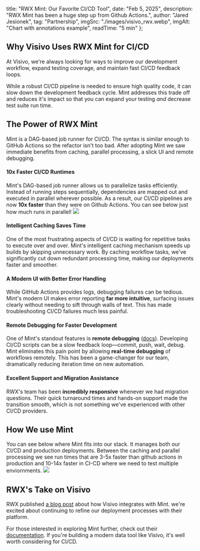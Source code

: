   title: "RWX Mint: Our Favorite CI/CD Tool",
  date: "Feb 5, 2025",
  description: "RWX Mint has been a huge step up from Github Actions.",
  author: "Jared Jesionek",
  tag: "Partnership",
  imgSrc: "./images/visivo_rwx.webp",
  imgAlt: "Chart with annotations example",
  readTime: "5 min"
};

## Why Visivo Uses RWX Mint for CI/CD

At Visivo, we're always looking for ways to improve our development workflow, expand testing coverage, and maintain fast CI/CD feedback loops. 

While a robust CI/CD pipeline is needed to ensure high quality code, it can slow down the development feedback cycle. Mint addresses this trade off and reduces it's impact so that you can expand your testing _and_ decrease test suite run time. 

## The Power of RWX Mint

Mint is a DAG-based job runner for CI/CD. The syntax is similar enough to GitHub Actions so the refactor isn't too bad. After adopting Mint we saw immediate 
benefits from caching, parallel processing, a slick UI and remote debugging. 

#### **10x Faster CI/CD Runtimes**

Mint's DAG-based job runner allows us to parallelize tasks efficiently. Instead of running steps sequentially, dependencies are mapped out and executed in parallel wherever possible. As a result, our CI/CD pipelines are now **10x faster** than they were on Github Actions. You can see below just how much runs in parallel!
![](/images/rwx-flame.png)

#### **Intelligent Caching Saves Time**

One of the most frustrating aspects of CI/CD is waiting for repetitive tasks to execute over and over. Mint's intelligent caching mechanism speeds up builds by skipping unnecessary work. By caching workflow tasks, we've significantly cut down redundant processing time, making our deployments faster and smoother.

#### **A Modern UI with Better Error Handling**

While GitHub Actions provides logs, debugging failures can be tedious. Mint's modern UI makes error reporting **far more intuitive**, surfacing issues clearly without needing to sift through walls of text. This has made troubleshooting CI/CD failures much less painful.

#### **Remote Debugging for Faster Development**

One of Mint's standout features is **remote debugging** ([docs](https://www.rwx.com/docs/mint/remote-debugging)). Developing CI/CD scripts can be a slow feedback loop—commit, push, wait, debug. Mint eliminates this pain point by allowing **real-time debugging** of workflows remotely. This has been a game-changer for our team, dramatically reducing iteration time on new automation.

#### **Excellent Support and Migration Assistance**

RWX's team has been **incredibly responsive** whenever we had migration questions. Their quick turnaround times and hands-on support made the transition smooth, which is not something we've experienced with other CI/CD providers.


## How We use Mint 
You can see below where Mint fits into our stack. It manages both our CI/CD and production deployments. Between the caching and parallel processing we see run times that are 3-5x faster than github actions in production and 10-14x faster in CI-CD where we need to test multiple enviornments.
![](/images/rwx_ci_cd.png)

## RWX's Take on Visivo

RWX published [a blog post](https://www.rwx.com/blog/visivo-analytics) about how Visivo integrates with Mint. we're excited about continuing to refine our deployment processes with their platform.

For those interested in exploring Mint further, check out their [documentation](https://www.rwx.com/docs/mint). If you're building a modern data tool like Visivo, it's well worth considering for CI/CD.

